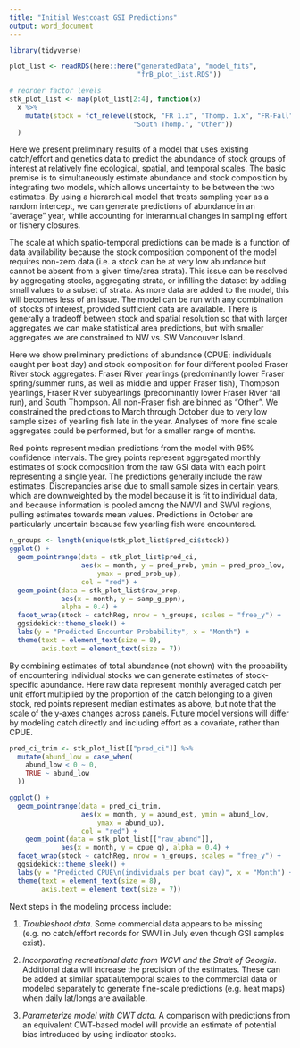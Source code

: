 ```yaml
---
title: "Initial Westcoast GSI Predictions"
output: word_document
---
```


```r
library(tidyverse)

plot_list <- readRDS(here::here("generatedData", "model_fits",
                                "frB_plot_list.RDS"))

# reorder factor levels
stk_plot_list <- map(plot_list[2:4], function(x) 
  x %>% 
    mutate(stock = fct_relevel(stock, "FR 1.x", "Thomp. 1.x", "FR-Fall", 
                               "South Thomp.", "Other"))
  )
```

Here we present preliminary results of a model that uses existing catch/effort and genetics data to predict the abundance of stock groups of interest at relatively fine ecological, spatial, and temporal scales. The basic premise is to simultaneously estimate abundance and stock composition by integrating two models, which allows uncertainty to be between the two estimates. By using a hierarchical model that treats sampling year as a random intercept, we can generate predictions of abundance in an "average" year, while accounting for interannual changes in sampling effort or fishery closures.

The scale at which spatio-temporal predictions can be made is a function of data availability because the stock composition component of the model requires non-zero data (i.e. a stock can be at very low abundance but cannot be absent from a given time/area strata). This issue can be resolved by aggregating stocks, aggregating strata, or infilling the dataset by adding small values to a subset of strata. As more data are added to the model, this will becomes less of an issue. The model can be run with any combination of stocks of interest, provided sufficient data are available. There is generally a tradeoff between stock and spatial resolution so that with larger aggregates we can make statistical area predictions, but with smaller aggregates we are constrained to NW vs. SW Vancouver Island.  

Here we show preliminary predictions of abundance (CPUE; individuals caught per boat day) and stock composition for four different pooled Fraser River stock aggregates: Fraser River yearlings (predominantly lower Fraser spring/summer runs, as well as middle and upper Fraser fish), Thompson yearlings, Fraser River subyearlings (predominantly lower Fraser River fall run), and South Thompson. All non-Fraser fish are binned as "Other". We constrained the predictions to March through October due to very low sample sizes of yearling fish late in the year. Analyses of more fine scale aggregates could be performed, but for a smaller range of months.

Red points represent median predictions from the model with 95% confidence intervals. The grey points represent aggregated monthly estimates of stock composition from the raw GSI data with each point representing a single year. The predictions generally include the raw estimates. Discrepancies arise due to small sample sizes in certain years, which are downweighted by the model because it is fit to individual data, and because information is pooled among the NWVI and SWVI regions, pulling estimates towards mean values. Predictions in October are particularly uncertain because few yearling fish were encountered.

```r
n_groups <- length(unique(stk_plot_list$pred_ci$stock))
ggplot() +
  geom_pointrange(data = stk_plot_list$pred_ci,
                  aes(x = month, y = pred_prob, ymin = pred_prob_low,
                      ymax = pred_prob_up),
                  col = "red") +
  geom_point(data = stk_plot_list$raw_prop,
             aes(x = month, y = samp_g_ppn),
             alpha = 0.4) +
  facet_wrap(stock ~ catchReg, nrow = n_groups, scales = "free_y") +
  ggsidekick::theme_sleek() +
  labs(y = "Predicted Encounter Probability", x = "Month") +
  theme(text = element_text(size = 8),
        axis.text = element_text(size = 7))
```

By combining estimates of total abundance (not shown) with the probability of encountering individual stocks we can generate estimates of stock-specific abundance. Here raw data represent monthly averaged catch per unit effort multiplied by the proportion of the catch belonging to a given stock, red points represent median estimates as above, but note that the scale of the y-axes changes across panels. Future model versions will differ by modeling catch directly and including effort as a covariate, rather than CPUE. 

```r
pred_ci_trim <- stk_plot_list[["pred_ci"]] %>%
  mutate(abund_low = case_when(
    abund_low < 0 ~ 0,
    TRUE ~ abund_low
  ))

ggplot() +
  geom_pointrange(data = pred_ci_trim,
                  aes(x = month, y = abund_est, ymin = abund_low,
                      ymax = abund_up),
                  col = "red") +
    geom_point(data = stk_plot_list[["raw_abund"]],
             aes(x = month, y = cpue_g), alpha = 0.4) +
  facet_wrap(stock ~ catchReg, nrow = n_groups, scales = "free_y") +
  ggsidekick::theme_sleek() +
  labs(y = "Predicted CPUE\n(individuals per boat day)", x = "Month") +
  theme(text = element_text(size = 8),
        axis.text = element_text(size = 7))
```

Next steps in the modeling process include:

1. _Troubleshoot data_. Some commercial data appears to be missing (e.g. no catch/effort records for SWVI in July even though GSI samples exist).

2. _Incorporating recreational data from WCVI and the Strait of Georgia_. Additional data will increase the precision of the estimates. These can be added at similar spatial/temporal scales to the commercial data or modeled separately to generate fine-scale predictions (e.g. heat maps) when daily lat/longs are available.

3. _Parameterize model with CWT data_. A comparison with predictions from an equivalent CWT-based model will provide an estimate of potential bias introduced by using indicator stocks.
